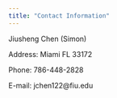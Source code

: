 ```yaml
---
title: "Contact Information"
---
```



Jiusheng Chen (Simon)

Address: Miami FL 33172

Phone: 786-448-2828

E-mail: jchen122@fiu.edu
 